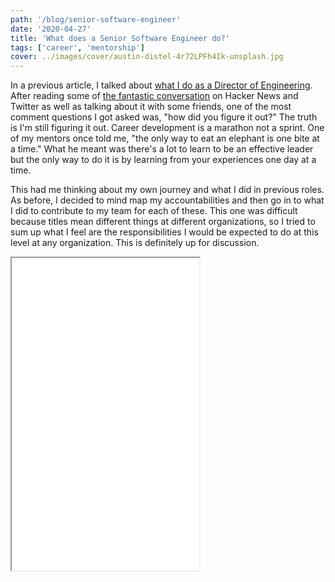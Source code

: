 ```yaml
---
path: '/blog/senior-software-engineer'
date: '2020-04-27'
title: 'What does a Senior Software Engineer do?'
tags: ['career', 'mentorship']
cover: ../images/cover/austin-distel-4r72LPFh4Ik-unsplash.jpg
---
```


In a previous article, I talked about [what I do as a Director of Engineering](/blog/director-of-engineering). After reading some of [the fantastic conversation](https://news.ycombinator.com/item?id=22876554) on Hacker News and Twitter as well as talking about it with some friends, one of the most comment questions I got asked was, "how did you figure it out?" The truth is I'm still figuring it out. Career development is a marathon not a sprint. One of my mentors once told me, "the only way to eat an elephant is one bite at a time." What he meant was there's a lot to learn to be an effective leader but the only way to do it is by learning from your experiences one day at a time.

This had me thinking about my own journey and what I did in previous roles. As before, I decided to mind map my accountabilities and then go in to what I did to contribute to my team for each of these. This one was difficult because titles mean different things at different organizations, so I tried to sum up what I feel are the responsibilities I would be expected to do at this level at any organization. This is definitely up for discussion.

<iframe src="/senior-software-engineer.html" className="w-full scale-75 sm:scale-50" height="500px" />

# Project

## Execution

This one is the most obvious accountability. Even as a senior on my team I was expected to produce code. What wasn't so obvious was how little time I would get to focus on my own outputs compared to my previous roles. I was suddenly expected to do so much more than just code - I had to review other's code, I was mentoring and pair programming with less experienced developers and I found myself in a lot more meetings.

The biggest lesson for me to learn was time management. I started planning my day the night before so that I could hit the ground running in the morning, and psychologically this helped me combat my imposter syndrome because it made me feel more prepared for the day.

## Architecture

As a senior developer I found myself not only responsible for taking a set of acceptance criteria and executing on them, but also for helping architect solutions. This could be as simple as leading grooming sessions or as complex as spending time writing comprehensive discovery and design documentation. Either way, the time spent improving the quality of life for my team increased significantly.

## Expertise

As you continue to grow, the expectations put on you tend to grow too. To me expertise doesn't mean knowing the answers, instead it's more about knowing the questions to ask, or sometimes just knowing how to search for the question.

I stopped feeling stressed out about this when I started accepting that I don't know everything, and that's absolutely ok. The most important contribution to your team at this level is confidence, because it's contagious. 

How did I balance my imposter syndrome with confidence? I realized that every problem has a solution. Changing my "I have no idea how we're going to do this 😨" mentality into "ok let's figure out how to do this 🤔" helped inspire trust and confidence in the people around me and that trust helped me stop fearing failure.

## Ownership

Elevating myself out of my own contributions and focusing on being a good citizen to the people around me helped me start making better decisions. In programming there's endless ways to do something, but usually there's only a handful of ways to do it thats right for the situation.

One example I've seen of ownership in actions and how decisions can effect people in different ways came when a feature request was made that needed some sensitive data to be stored. A decision was made to store this data as an [environment variable](https://wiki.archlinux.org/index.php/Environment_variables) which from a developer perspective made sense. What was missed was the added complexity to testing in different environments, especially if the person testing doesn't have the skillset or access necessary to make the changes they need to on their own. Once this was identified, instead of passing the problem off to the QA team to solve, the developer decided to go back and re-architect the solution, understood the effects on their team mates and implemented a better solution.

## Reviews

A recurring theme as a senior was how much time I would put into focusing on the outputs of the rest of the team. Whereas less experienced developers would often focus on their own feature my code reviews provided valuable insights and context into impacts on the rest of the project or team. This helped catch bugs early and were always fantastic teaching and learning opportunities.

# People

## Mentorship

Mentorship at this level was both implicit and explicit. Spending time with other developers was great to raise the standards of the team and to get a pulse on what they need help with. People skills, emotional IQ, and empathy are essential for ever member of a successful team, but as a senior I also had to develop the ability to read a room, learn to listen and understand priorities. I had to use my experience to identify which skills and characteristics are necessary to be successful and guide less experienced developers through how to refine these skills. 

The implicit factor came in the fact that I had to always be aware that my actions are being observed by everyone around me. It's one thing to preach good behaviors, it's another to demonstrate them at every possible opportunity.

## Pair Programming

Pair programming is another factor that goes hand in hand with mentorship. It's an opportunity for everyone involved to learn and contribute. The time I spent pairing with others to white board, solve or execute problems went up significantly when I took on more senior responsibilities. 

Building this skill helped me a lot because it forced me to think and explain every decision I made. I went and looked up standard design patterns and best practices so that I could explain what I'm doing as concisely as possible. I knew most of the theory already, but by putting formal names and explanations to them it helped me dig deeper and understand the "why" as well as the "what" for a lot of these concepts.

## Experience

I would argue that experience is the most important part of being successful as a software developer. Once you've "been there and done that", it's much easier to approach a problem objectively and take educated guesses about what will work and what won't. There's one important lesson here though. It gets really easy to start bulldozing your opinions on to others, but thats very rarely how it works. People don't like being told what to do, and they definitely don't like being surrounded by know it alls. I found that by bringing my idea to the table, supporting it with context and being willing to compromise was the best way to create a healthy team culture. Sometimes I just had to let people touch the wet paint before they figured it out themselves.

## Onboarding

A good onboarding process ensures every member of your team gets it, wants it and can do it. Although theres a lot of shared responsibility, my job as a senior engineer was to make sure every developer understood the technology that fell under my domain. I had to make sure that everyone understood the tech and design choices, felt inspired and understood what they can contribute and were able to do it.

# Process

## Management

Developers do their best work when they’re inspired and empowered. This starts with setting up the right processes that enable them to focus on getting things done. As a senior developer I was always thinking about what the best way to do things is, and challenging us to see if there are better ways out there. It was always about finding a balance between "if it's not broken don't fix it", and not getting comfortable with where we are. Teams are dynamic. Things are always changing and processes need to keep up.

## Standards setting

Becoming a senior developer is a major milestone for every developer. To make it to this level you've likely been practicing and perfecting your skills for years. But this is just another step in the journey, not the end goal. Everyone that hasn't reached this level yet is watching you and trying to figure out what makes you different from them. It's really hard, especially when you haven't been doing it for long to see past your own accountabilities so theres usually not that many points of reference. I had to learn to demonstrate competencies beyond just technical acumen and set a good example for those around me.

There's a lot of different interpretations about what makes someone a senior. For some it's all about experience, for others it's about career length. For me personally, it's about elevating yourself to think outside of your own contributions. Moving up the org chart is a chance to influence more people and that responsibility should be used to improve the overall quality of the team.

As a manager I now understand that it's not the best contributors that tend to get elevated, its the ones that help those around them to also be better contributors. By doing this I've managed to combat the effects of the [Peter Principal](https://www.investopedia.com/terms/p/peter-principle.asp) on my team and increase the accountabilities for those that are truly able to be successful with them.